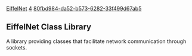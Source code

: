 [[Property:title|EiffelNet]]
[[Property:weight|4]]
[[Property:uuid|80fbd984-da52-b573-6282-33f499d67ab5]]
==EiffelNet Class Library==

A library providing classes that facilitate network communication through sockets.

